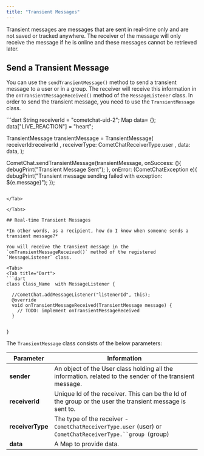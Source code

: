 ```yaml
---
title: "Transient Messages"
---
```




Transient messages are messages that are sent in real-time only and are not saved or tracked anywhere. The receiver of the message will only receive the message if he is online and these messages cannot be retrieved later.

## Send a Transient Message

You can use the `sendTransientMessage()` method to send a transient message to a user or in a group. The receiver will receive this information in the `onTransientMessageReceived()` method of the `MessageListener` class. In order to send the transient message, you need to use the `TransientMessage` class.

<Tabs>
<Tab title="Dart">
```dart
String receiverId = "cometchat-uid-2";
Map<String,String> data= {};
data["LIVE_REACTION"] =  "heart";
                      
TransientMessage transientMessage = TransientMessage( receiverId:receiverId , receiverType:  CometChatReceiverType.user , data: data, );

CometChat.sendTransientMessage(transientMessage, onSuccess: (){
   				debugPrint("Transient Message Sent");
    			}, onError: (CometChatException e){
  			debugPrint("Transient message sending failed with exception: ${e.message}");
});
```

</Tab>

</Tabs>

## Real-time Transient Messages

*In other words, as a recipient, how do I know when someone sends a transient message?*

You will receive the transient message in the `onTransientMessageReceived()` method of the registered `MessageListener` class.

<Tabs>
<Tab title="Dart">
```dart
class Class_Name  with MessageListener {

  //CometChat.addMessageListener("listenerId", this);
  @override
  void onTransientMessageReceived(TransientMessage message) {
    // TODO: implement onTransientMessageReceived
  }
  

}
```

</Tab>

</Tabs>

The `TransientMessage` class consists of the below parameters:

| Parameter        | Information                                                                                               |
| ---------------- | --------------------------------------------------------------------------------------------------------- |
| **sender**       | An object of the User class holding all the information. related to the sender of the transient message.  |
| **receiverId**   | Unique Id of the receiver. This can be the Id of the group or the user the transient message is sent to.  |
| **receiverType** | The type of the receiver - `CometChatReceiverType.user` (user) or `CometChatReceiverType.``group `(group) |
| **data**         | A Map to provide data.                                                                                    |
